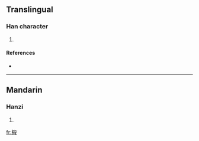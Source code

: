 ==Translingual==

===Han character===
{{Han char|rn=75|rad=木|as=10|sn=14|four=|canj=木大木水 (DKDE)}}

# {{defn|Han|sort=木10}}

====References====
* {{Han ref|kx=0543.200|hdz=21266.010|uh=699D|ud=27037}}

----

==Mandarin==

===Hanzi===
{{cmn-hanzi|pin=[[huàng]] ([[huang4]]), [[shā]] ([[sha1]])|wg=huang<sup>4</sup>, sha<sup>1</sup>}}

# {{defn|Mandarin}}

[[fr:榝]]